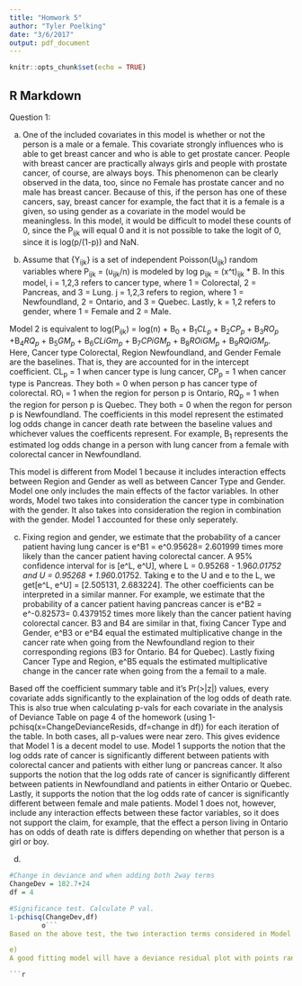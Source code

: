 ```yaml
---
title: "Homwork 5"
author: "Tyler Poelking"
date: "3/6/2017"
output: pdf_document
---
```


```r
knitr::opts_chunk$set(echo = TRUE)
```

## R Markdown

Question 1: 

a) One of the included covariates in this model is whether or not the person is a male or a female. This covariate  strongly influences who is able to get breast cancer and who is able to get prostate cancer. People with breast cancer are practically always girls and people with prostate cancer, of course, are always boys. This phenomenon can be clearly observed in the data, too, since no Female has prostate cancer and no male has breast cancer. Because of this, if the person has one of these cancers, say, breast cancer for example, the fact that it is a female is a given, so using gender as a covariate in the model would be meaningless. In this model, it would be difficult to model these counts of 0, since the P~ijk~ will equal 0 and it is not possible to take the logit of 0, since it is log(p/(1-p)) and NaN.

b) Assume that {Y~ijk~} is a set of independent Poisson(U~ijk~) random variables where P~ijk~ = (u~ijk~/n) is modeled by log p~ijk~ = (x^t)~ijk~ * B. In this model, i = 1,2,3 refers to cancer type, where 1 = Colorectal, 2 = Pancreas, and 3 = Lung. j = 1,2,3 refers to region, where 1 = Newfoundland, 2 = Ontario, and 3 = Quebec. Lastly, k = 1,2 refers to gender, where 1 = Female and 2 = Male. 


Model 2 is equivalent to log(P~ijk~) = log(n) + B~0~ + B~1~*CL~p~* + B~2~*CP~p~* + B~3~*RO~p~* +B~4~*RQ~p~* + B~5~*GM~p~* + B~6~*CLiGm~p~* + B~7~*CPiGM~p~* + B~8~*ROiGM~p~* + B~9~*RQiGM~p~*. Here, Cancer type Colorectal, Region Newfoundland, and Gender Female are the baselines. That is, they are accounted for in the intercept coefficient. CL~p~ = 1 when cancer type is lung cancer, CP~p~ = 1 when cancer type is Pancreas. They both = 0 when person p has cancer type of colorectal.  RO~i~ = 1 when the region for person p is Ontario, RQ~p~ = 1 when the region for person p is Quebec. They both = 0 when the regon for person p is Newfoundland.  The coefficients in this model represent the estimated log odds change in cancer death rate between the baseline values and whichever values the coefficents represent. For example, B~1~ represents the estimated log odds change in a person with lung cancer from a female with colorectal cancer in Newfoundland. 

This model is different from Model 1 because it includes interaction effects between Region and Gender as well as between Cancer Type and Gender. Model one only includes the main effects of the factor variables. In other words, Model two takes into consideration the cancer type in combination with the gender. It also takes into consideration the region in combination with the gender. Model 1 accounted for these only seperately. 

c)
Fixing region and gender, we estimate that the probability of a cancer patient having lung cancer is e^B1 = e^0.95628= 2.601999 times more likely than the cancer patient having colorectal cancer. A 95% confidence interval for is [e^L, e^U], where L = 0.95268 - 1.96*0.01752 and U = 0.95268 + 1.96*0.01752. Taking e to the U and e to the L, we get[e^L, e^U] = [2.505131, 2.683224]. The other coefficients can be interpreted in a similar manner. For example, we estimate that the probability of a cancer patient having pancreas cancer is e^B2 = e^-0.82573= 0.4379152 times more likely than the cancer patient having colorectal cancer. B3 and B4 are similar in that, fixing Cancer Type and Gender, e^B3 or e^B4 equal the estimated multiplicative change in the cancer rate when going from the Newfoundland region to their corresponding regions (B3 for Ontario. B4 for Quebec). Lastly fixing Cancer Type and Region, e^B5 equals the estimated multiplicative change in the cancer rate when going from the a femail to a male. 

Based off the coefficient summary table and it's Pr(>|z|) values, every covariate adds significantly to the explaination of the log odds of death rate.  This is also true when calculating p-vals for each covariate in the analysis of Deviance Table on page 4 of the homework (using 1-pchisq(x=ChangeDevianceResids, df=change in df)) for each iteration of the table. In both cases, all p-values were near zero. This gives evidence that Model 1 is a decent model to use. Model 1 supports the notion that the log odds rate of cancer is significantly different between patients with colorectal cancer and patients with either lung or pancreas cancer. It also supports the notion that the log odds rate of cancer is significantly different between patients in Newfoundland and patients in either Ontario or Quebec. Lastly, it supports the notion that the log odds rate of cancer is significantly different between female and male patients. Model 1 does not, however, include any interaction effects between these factor variables, so it does not support the claim, for example, that the effect a person living in Ontario has on odds of death rate is differs depending on whether that person is a girl or boy. 


d)

```r
#Change in deviance and when adding both 2way terms
ChangeDev = 182.7+24
df = 4

#Significance test. Calculate P val. 
1-pchisq(ChangeDev,df)
        o```
Based on the above test, the two interaction terms considered in Model 2 are jointly significant. The p-value produced is near zero. 

e)
A good fitting model will have a deviance residual plot with points randomly centered around zero and with constant variance. We also know that a poisson distribution with a large mean will be an approximately normal distribution. The deviance residual plots under both Model 1 have constant spread around zero for smaller fitted values, but for mid-range fitted values, the points stay below zero, and for high fitted values, the points stay above zero. Also, for any given cancer in the Dev. Residuals over Cancer Type plot in Model 1, males tend to be either above zero while females are below, or vise versa. In other words, there is not consistent spread for a specific gender across Cancer Type. These two negative characteristics do not appear in Model 2. Instead, Model 2's plots have points randomly centered around zero and point with constant variance. However, Model 1 fits the normal qq plot better, but this difference in marginal. Both follow the qqplot relatively well, which is what we'd exepct in a good model. In both model's residual plots, the variance of corresponding Regions is the same. For instance, the variance in residuals corresponding to Ontario are larger than residuals corresponding to Newfoundland in both Model 1 and Model 2. The main differentiating factors involve the first two plots mentioned above and the qq-plot. Taking these into account, I'd selesct Model 2 over model one, since the differences in the z score residual is minimal. 

```r

```


